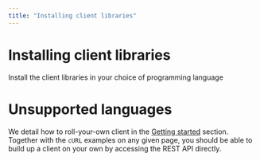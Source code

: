 ```yaml
---
title: "Installing client libraries"
---
```



# Installing client libraries

Install the client libraries in your choice of programming language

<Examples path="installation"/>

# Unsupported languages

We detail how to roll-your-own client in the [Getting
started](getting-started.md) section. Together with the `cURL` examples on
any given page, you should be able to build up a client on your own by
accessing the REST API directly.
